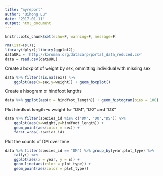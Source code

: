 ```yaml
---
title: "myreport"
author: "Qihong Lu"
date: "2017-01-11"
output: html_document
---
```


```r
knitr::opts_chunk$set(echo=F, warning=F, message=F)
```



```r
rm(list=ls());
library(dplyr);library(ggplot2);
dataURL = 'http://kbroman.org/datacarp/portal_data_reduced.csv'
data = read.csv(dataURL)
```

Create a boxplot of weight by sex, ommitting individual with missing sex 
```r
data %>% filter(!is.na(sex)) %>% 
    ggplot(aes(x=sex,y=weight)) + geom_boxplot()

```


Create a hisogram of hindfoot lengths
```r
data %>% ggplot(aes(x = hindfoot_length)) + geom_histogram(bins = 100)
```


Plot hindfoot length vs weight for "DM", "DO" and "DS". 
```r
data %>% filter(species_id %in% c("DM", "DO","DS")) %>% 
    ggplot(aes(x=weight,y=hindfoot_length)) + 
    geom_point(aes(color = sex)) +
    facet_wrap(~species_id)
```
Plot the counts of DM over time 

```r
data %>% filter(species_id == "DM") %>% group_by(year,plot_type) %>% 
    tally() %>% 
    ggplot(aes(x = year, y = n)) + 
    geom_line(aes(color = plot_type)) + 
    geom_point(aes(color = plot_type))
```
